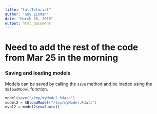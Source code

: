 ```yaml
---
title: "fullTutorial"
author: "Guy Zinman"
date: "March 26, 2015"
output: html_document
---
```


# Need to add the rest of the code from Mar 25 in the morning

### Saving and loading models
 
Models can be saved by calling the `save` method and be loaded using the `SBloadModel` function.
```r
model$save("/tmp/myModel.Rdata")
model2 = SBloadModel("/tmp/myModel.Rdata")
eval2 = model2$evaluate()
```
